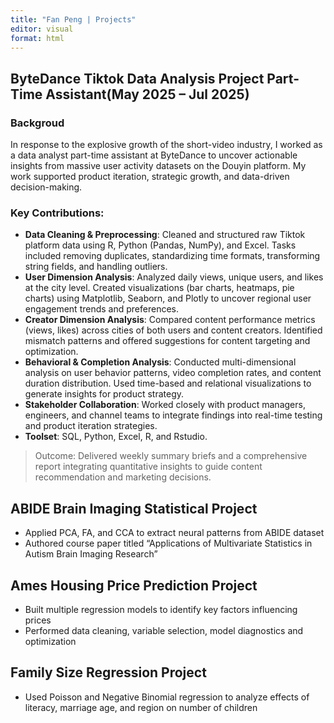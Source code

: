 ```yaml
---
title: "Fan Peng | Projects"
editor: visual
format: html
---
```


<div class="section-banner projects-banner">
 <div class="banner-text">

## ByteDance Tiktok Data Analysis Project Part-Time Assistant(May 2025 – Jul 2025)

### Backgroud

In response to the explosive growth of the short-video industry, I worked as a data analyst part-time assistant at ByteDance to uncover actionable insights from massive user activity datasets on the Douyin platform. My work supported product iteration, strategic growth, and data-driven decision-making.

### Key Contributions:

- **Data Cleaning & Preprocessing**: Cleaned and structured raw Tiktok platform data using R, Python (Pandas, NumPy), and Excel. Tasks included removing duplicates, standardizing time formats, transforming string fields, and handling outliers.
- **User Dimension Analysis**: Analyzed daily views, unique users, and likes at the city level. Created visualizations (bar charts, heatmaps, pie charts) using Matplotlib, Seaborn, and Plotly to uncover regional user engagement trends and preferences.
- **Creator Dimension Analysis**: Compared content performance metrics (views, likes) across cities of both users and content creators. Identified mismatch patterns and offered suggestions for content targeting and optimization.
- **Behavioral & Completion Analysis**: Conducted multi-dimensional analysis on user behavior patterns, video completion rates, and content duration distribution. Used time-based and relational visualizations to generate insights for product strategy.
- **Stakeholder Collaboration**: Worked closely with product managers, engineers, and channel teams to integrate findings into real-time testing and product iteration strategies.
- **Toolset**: SQL, Python, Excel, R, and Rstudio.

> Outcome: Delivered weekly summary briefs and a comprehensive report integrating quantitative insights to guide content recommendation and marketing decisions.


## ABIDE Brain Imaging Statistical Project

-   Applied PCA, FA, and CCA to extract neural patterns from ABIDE dataset
-   Authored course paper titled "Applications of Multivariate Statistics in Autism Brain Imaging Research"

## Ames Housing Price Prediction Project

-   Built multiple regression models to identify key factors influencing prices
-   Performed data cleaning, variable selection, model diagnostics and optimization

## Family Size Regression Project

-   Used Poisson and Negative Binomial regression to analyze effects of literacy, marriage age, and region on number of children

 </div>
</div>